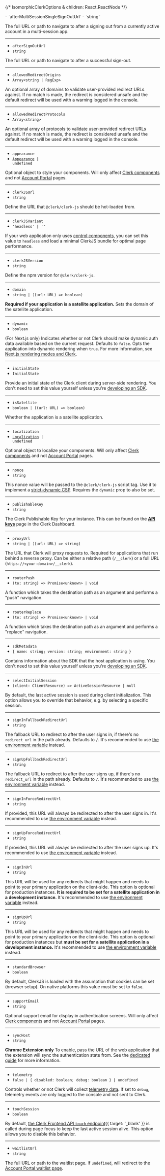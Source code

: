 {/* IsomorphicClerkOptions & children: React.ReactNode */}

<Properties>
  - `afterMultiSessionSingleSignOutUrl`
  - `string`

  The full URL or path to navigate to after a signing out from a currently active account in a multi-session app.

  ---

  - `afterSignOutUrl`
  - `string`

  The full URL or path to navigate to after a successful sign-out.

  ---

  - `allowedRedirectOrigins`
  - `Array<string | RegExp>`

  An optional array of domains to validate user-provided redirect URLs against. If no match is made, the redirect is considered unsafe and the default redirect will be used with a warning logged in the console.

  ---

  - `allowedRedirectProtocols`
  - `Array<string>`

  An optional array of protocols to validate user-provided redirect URLs against. If no match is made, the redirect is considered unsafe and the default redirect will be used with a warning logged in the console.

  ---

  - `appearance`
  - <code>[Appearance](/docs/customization/overview) | undefined</code>

  Optional object to style your components. Will only affect [Clerk components][components-ref] and not [Account Portal][ap-ref] pages.

  ---

  - `clerkJSUrl`
  - `string`

  Define the URL that `@clerk/clerk-js` should be hot-loaded from.

  ---

  - `clerkJSVariant`
  - `'headless' | ''`

  If your web application only uses [control components](/docs/components/overview#control-components), you can set this value to `headless` and load a minimal ClerkJS bundle for optimal page performance.

  ---

  - `clerkJSVersion`
  - `string`

  Define the npm version for `@clerk/clerk-js`.

  ---

  - `domain`
  - `string | ((url: URL) => boolean)`

  **Required if your application is a satellite application.** Sets the domain of the satellite application.

  ---

  - `dynamic`
  - `boolean`

  (For Next.js only) Indicates whether or not Clerk should make dynamic auth data available based on the current request. Defaults to `false`. Opts the application into dynamic rendering when `true`. For more information, see [Next.js rendering modes and Clerk](/docs/references/nextjs/rendering-modes).

  ---

  - `initialState`
  - `InitialState`

  Provide an initial state of the Clerk client during server-side rendering. You don't need to set this value yourself unless you're [developing an SDK](/docs/references/sdk/overview).

  ---

  - `isSatellite`
  - `boolean | ((url: URL) => boolean)`

  Whether the application is a satellite application.

  ---

  - `localization`
  - <code>[Localization](/docs/customization/localization) | undefined</code>

  Optional object to localize your components. Will only affect [Clerk components][components-ref] and not [Account Portal][ap-ref] pages.

  ---

  - `nonce`
  - `string`

  This nonce value will be passed to the `@clerk/clerk-js` script tag. Use it to implement a [strict-dynamic CSP](/docs/guides/secure/best-practices/csp-headers#implementing-a-strict-dynamic-csp). Requires the `dynamic` prop to also be set.

  ---

  - `publishableKey`
  - `string`

  The Clerk Publishable Key for your instance. This can be found on the [**API keys**](https://dashboard.clerk.com/last-active?path=api-keys) page in the Clerk Dashboard.

  ---

  - `proxyUrl`
  - `string | ((url: URL) => string)`

  The URL that Clerk will proxy requests to. Required for applications that run behind a reverse proxy. Can be either a relative path (`/__clerk`) or a full URL (`https://<your-domain>/__clerk`).

  ---

  - `routerPush`
  - `(to: string) => Promise<unknown> | void`

  A function which takes the destination path as an argument and performs a "push" navigation.

  ---

  - `routerReplace`
  - `(to: string) => Promise<unknown> | void`

  A function which takes the destination path as an argument and performs a "replace" navigation.

  ---

  - `sdkMetadata`
  - `{ name: string; version: string; environment: string }`

  Contains information about the SDK that the host application is using. You don't need to set this value yourself unless you're [developing an SDK](/docs/references/sdk/overview).

  ---

  - `selectInitialSession`
  - `(client: ClientResource) => ActiveSessionResource | null`

  By default, the last active session is used during client initialization. This option allows you to override that behavior, e.g. by selecting a specific session.

  ---

  - `signInFallbackRedirectUrl`
  - `string`

  The fallback URL to redirect to after the user signs in, if there's no `redirect_url` in the path already. Defaults to `/`. It's recommended to use [the environment variable](/docs/deployments/clerk-environment-variables#sign-in-and-sign-up-redirects) instead.

  ---

  - `signUpFallbackRedirectUrl`
  - `string`

  The fallback URL to redirect to after the user signs up, if there's no `redirect_url` in the path already. Defaults to `/`. It's recommended to use [the environment variable](/docs/deployments/clerk-environment-variables#sign-in-and-sign-up-redirects) instead.

  ---

  - `signInForceRedirectUrl`
  - `string`

  If provided, this URL will always be redirected to after the user signs in. It's recommended to use [the environment variable](/docs/deployments/clerk-environment-variables#sign-in-and-sign-up-redirects) instead.

  ---

  - `signUpForceRedirectUrl`
  - `string`

  If provided, this URL will always be redirected to after the user signs up. It's recommended to use [the environment variable](/docs/deployments/clerk-environment-variables#sign-in-and-sign-up-redirects) instead.

  ---

  - `signInUrl`
  - `string`

  This URL will be used for any redirects that might happen and needs to point to your primary application on the client-side. This option is optional for production instances. **It is required to be set for a satellite application in a development instance.** It's recommended to use [the environment variable](/docs/deployments/clerk-environment-variables#sign-in-and-sign-up-redirects) instead.

  ---

  - `signUpUrl`
  - `string`

  This URL will be used for any redirects that might happen and needs to point to your primary application on the client-side. This option is optional for production instances but **must be set for a satellite application in a development instance.** It's recommended to use [the environment variable](/docs/deployments/clerk-environment-variables#sign-in-and-sign-up-redirects) instead.

  ---

  - `standardBrowser`
  - `boolean`

  By default, ClerkJS is loaded with the assumption that cookies can be set (browser setup). On native platforms this value must be set to `false`.

  ---

  - `supportEmail`
  - `string`

  Optional support email for display in authentication screens. Will only affect [Clerk components][components-ref] and not [Account Portal][ap-ref] pages.

  ---

  - `syncHost`
  - `string`

  **Chrome Extension only** To enable, pass the URL of the web application that the extension will sync the authentication state from. See the [dedicated guide](/docs/references/chrome-extension/sync-host) for more information.

  ---

  - `telemetry`
  - `false | { disabled: boolean; debug: boolean } | undefined`

  Controls whether or not Clerk will collect [telemetry data](/docs/guides/how-clerk-works/security/clerk-telemetry). If set to `debug`, telemetry events are only logged to the console and not sent to Clerk.

  ---

  - `touchSession`
  - `boolean`

  By default, [the Clerk Frontend API `touch` endpoint](/docs/reference/frontend-api/tag/Sessions#operation/touchSession){{ target: '_blank' }} is called during page focus to keep the last active session alive. This option allows you to disable this behavior.

  ---

  - `waitlistUrl`
  - `string`

  The full URL or path to the waitlist page. If `undefined`, will redirect to the [Account Portal waitlist page](/docs/account-portal/overview#waitlist).
</Properties>

[components-ref]: /docs/components/overview

[ap-ref]: /docs/account-portal/overview
